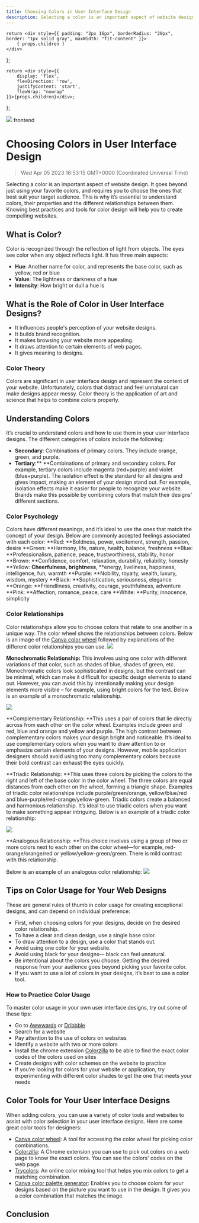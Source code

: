 ```yaml
---
title: Choosing Colors in User Interface Design
description: Selecting a color is an important aspect of website design. It goes beyond just using your favorite colors, and requires you to choose the ones that best suit your target audience. This is why it’s essential to understand colors, their properties and the different relationships between them. Knowing best practices and tools for color design will help you to create compelling websites.
---
```


    return <div style={{ padding: "2px 16px", borderRadius: "20px", border: "1px solid gray", maxWidth: "fit-content" }}>
        { props.children }
    </div>
};

    return <div style={{
        display: 'flex',
        flexDirection: 'row',
        justifyContent: 'start',
        flexWrap: "nowrap"
    }}>{props.children}</div>;

};

<link rel="canonical" href="https://code.pieces.app/blog/choosing-colors-in-user-interface-design" />

![](https://uploads-ssl.webflow.com/6143afec68f555387049efb3/63dd7e6b1625b91eee445503_buildaponggameinflutter_560ab65cee0988b92efd54922a32a7cc_2000.jpeg)
<Tag>frontend</Tag>

# Choosing Colors in User Interface Design
> Wed Apr 05 2023 16:53:15 GMT+0000 (Coordinated Universal Time)

Selecting a color is an important aspect of website design. It goes beyond just using your favorite colors, and requires you to choose the ones that best suit your target audience. This is why it’s essential to understand colors, their properties and the different relationships between them. Knowing best practices and tools for color design will help you to create compelling websites.

## What is Color?
Color is recognized through the reflection of light from objects. The eyes see color when any object reflects light. It has three main aspects:
- **Hue**: Another name for color, and represents the base color, such as yellow, red or blue
- **Value**: The lightness or darkness of a hue
- **Intensity**: How bright or dull a hue is

## What is the Role of Color in User Interface Designs?
- It influences people's perception of your website designs.
- It builds brand recognition.
- It makes browsing your website more appealing.
- It draws attention to certain elements of web pages.
- It gives meaning to designs.

### Color Theory
Colors are significant in user interface design and represent the content of your website. Unfortunately, colors that distract and feel unnatural can make designs appear messy. Color theory is the application of art and science that helps to combine colors properly. 

## Understanding Colors
It’s crucial to understand colors and how to use them in your user interface designs. The different categories of colors include the following:
- **Secondary**: Combinations of primary colors. They include orange, green, and purple.
- **Tertiary**:** **Combinations of primary and secondary colors. For example, tertiary colors include magenta (red+purple) and violet (blue+purple).
The isolation effect is the standard for all designs and gives impact, making an element of your design stand out. For example, isolation effects make it easier for people to recognize your website. Brands make this possible by combining colors that match their designs' different sections.

### Color Psychology
Colors have different meanings, and it’s ideal to use the ones that match the concept of your design. Below are commonly accepted feelings associated with each color:
**Red: **Boldness, power, excitement, strength, passion, desire
**Green: **Harmony, life, nature, health, balance, freshness
**Blue: **Professionalism, patience, peace, trustworthiness, stability, honor
**Brown: **Confidence, comfort, relaxation, durability, reliability, honesty
**Yellow: **Cheerfulness, brightness**, **energy, liveliness, happiness, intelligence, fun, warmth
**Purple: **Nobility, royalty, wealth, luxury, wisdom, mystery
**Black: **Sophistication, seriousness, elegance
**Orange: **Friendliness, creativity, courage, youthfulness, adventure
**Pink: **Affection, romance, peace, care
**White: **Purity, innocence, simplicity

### Color Relationships
Color relationships allow you to choose colors that relate to one another in a unique way. The color wheel shows the relationships between colors. Below is an image of the <a href="https://www.canva.com/colors/color-wheel/" target="_blank" rel="noopener noreferrer">Canva color wheel</a> followed by explanations of the different color relationships you can use.
![](https://uploads-ssl.webflow.com/6143afec68f555387049efb3/63459c6449a3a948ceca7575_image5_614821a3ce09369ae096e55a7a405498_800.png)

**Monochromatic Relationship:** This involves using one color with different variations of that color, such as shades of blue, shades of green, etc. Monochromatic colors look sophisticated in designs, but the contrast can be minimal, which can make it difficult for specific design elements to stand out. However, you can avoid this by intentionally making your design elements more visible – for example, using bright colors for the text.
Below is an example of a monochromatic relationship.

![](https://uploads-ssl.webflow.com/6143afec68f555387049efb3/63459c6249a3a90521ca7572_image1_11322c6176d6627ba670dd546615d5f5_800.png)

**Complementary Relationship: **This uses a pair of colors that lie directly across from each other on the color wheel. Examples include green and red, blue and orange and yellow and purple. The high contrast between complementary colors makes your design bright and noticeable.
It’s ideal to use complementary colors when you want to draw attention to or emphasize certain elements of your designs. However, mobile application designers should avoid using too many complementary colors because their bold contrast can exhaust the eyes quickly.

**Triadic Relationship: **This uses three colors by picking the colors to the right and left of the base color in the color wheel. The three colors are equal distances from each other on the wheel, forming a triangle shape. Examples of triadic color relationships include purple/green/orange, yellow/blue/red and blue-purple/red-orange/yellow-green.
Triadic colors create a balanced and harmonious relationship. It’s ideal to use triadic colors when you want to make something appear intriguing.
Below is an example of a triadic color relationship:

![](https://uploads-ssl.webflow.com/6143afec68f555387049efb3/63459c6249a3a96fbcca7573_image4_93fe84824aad6d2e94e8f443d5c2f93d_800.png)

**Analogous Relationship: **This choice involves using a group of two or more colors next to each other on the color wheel—for example, red-orange/orange/red or yellow/yellow-green/green. There is mild contrast with this relationship.

Below is an example of an analogous color relationship:
![](https://uploads-ssl.webflow.com/6143afec68f555387049efb3/63459c6249a3a934aaca7574_image2_b800e3c4075a718a5d94ffe4537f376b_800.png)

## Tips on Color Usage for Your Web Designs
These are general rules of thumb in color usage for creating exceptional designs, and can depend on individual preference:
- First, when choosing colors for your designs, decide on the desired color relationship.
- To have a clear and clean design, use a single base color.
- To draw attention to a design, use a color that stands out.
- Avoid using one color for your website.
- Avoid using black for your designs— black can feel unnatural.
- Be intentional about the colors you choose. Getting the desired response from your audience goes beyond picking your favorite color.
- If you want to use a lot of colors in your designs, it’s best to use a color tool.

### How to Practice Color Usage
To master color usage in your own user interface designs, try out some of these tips:
- Go to <a href="https://www.awwwards.com/" target="_blank" rel="noopener noreferrer">Awwwards</a> or <a href="https://dribbble.com/" target="_blank" rel="noopener noreferrer">Dribbble</a>
- Search for a website
- Pay attention to the use of colors on websites
- Identify a website with two or more colors
- Install the chrome extension <a href="https://www.colorzilla.com/chrome/" target="_blank" rel="noopener noreferrer">Colorzilla</a> to be able to find the exact color codes of the colors used on sites
- Create designs with color schemes on the website to practice
- If you’re looking for colors for your website or application, try experimenting with different color shades to get the one that meets your needs

## Color Tools for Your User Interface Designs
When adding colors, you can use a variety of color tools and websites to assist with color selection in your user interface designs. Here are some great color tools for designers:
- <a href="https://www.canva.com/" target="_blank" rel="noopener noreferrer">Canva color wheel</a>: A tool for accessing the color wheel for picking color combinations.
- <a href="https://www.colorzilla.com/chrome/" target="_blank" rel="noopener noreferrer">Colorzilla</a>: A Chrome extension you can use to pick out colors on a web page to know the exact colors. You can see the colors' codes on the web page.
- <a href="https://trycolors.com/" target="_blank" rel="noopener noreferrer">Trycolors</a>: An online color mixing tool that helps you mix colors to get a matching combination.
- <a href="https://www.canva.com/colors/color-palette-generator/" target="_blank" rel="noopener noreferrer">Canva color palette generator</a>: Enables you to choose colors for your designs based on the picture you want to use in the design. It gives you a color combination that matches the image.

## Conclusion
